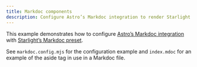 ```yaml
---
title: Markdoc components
description: Configure Astro’s Markdoc integration to render Starlight components
---
```



This example demonstrates how to configure [Astro’s Markdoc integration](https://docs.astro.build/en/guides/integrations-guide/markdoc/) with [Starlight’s Markdoc preset](https://starlight.astro.build/guides/authoring-content/#markdoc).

See `markdoc.config.mjs` for the configuration example and `index.mdoc` for an example of the aside tag in use in a Markdoc file.

<StackBlitz
	title="Starlight — Markdoc components"
	example="markdoc-asides"
	openFile="src/content/docs/index.mdoc,markdoc.config.mjs"
/>

